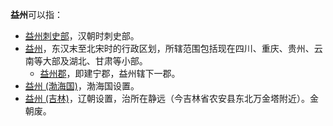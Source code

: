 '''益州'''可以指：
* [[益州刺史部|益州刺史部]]，汉朝时刺史部。
* [[益州|益州]]，东汉末至北宋时的行政区划，所辖范围包括现在四川、重庆、贵州、云南等大部及湖北、甘肃等小部。
** [[益州郡|益州郡]]，即建宁郡，益州辖下一郡。
* [[益州_(渤海国)|益州 (渤海国)]]，渤海国设置。
* [[益州_(吉林)|益州 (吉林)]]，辽朝设置，治所在静远（今吉林省农安县东北万金塔附近）。金朝废。

{{disambig|Cat=二字中国州名消歧义|Y}}
